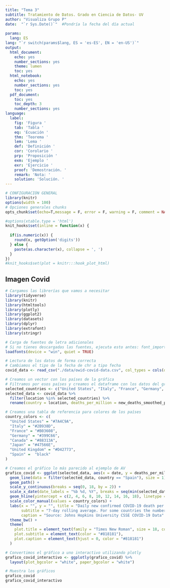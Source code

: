 ---
title: "Tema 3"
subtitle: Tratamiento de Datos. Grado en Ciencia de Datos- UV
author: "Visualiza Grupo P"
date:  "`r Sys.Date()`"  #Pondría la fecha del día actual
 
params:
  lang: ES
lang: "`r switch(params$lang, ES = 'es-ES', EN = 'en-US')`"
output:
  html_document:
    echo: yes
    number_sections: yes
    theme: lumen
    toc: yes
  html_notebook:
    echo: yes
    number_sections: yes
    toc: yes
  pdf_document:
    toc: yes
    toc_depth: 3
    number_sections: yes
language:
  label:
    fig: 'Figura '
    tab: 'Tabla '
    eq: 'Ecuación '
    thm: 'Teorema '
    lem: 'Lema '
    def: 'Definición '
    cor: 'Corolario '
    prp: 'Proposición '
    exm: 'Ejemplo '
    exr: 'Ejercicio '
    proof: 'Demostración. '
    remark: 'Nota: '
    solution: 'Solución. '
---


```{r setup, cache = F, echo = F, message = F, warning = F, tidy = F}

# CONFIGURACIÓN GENERAL
library(knitr)
options(width = 100)
# Opciones generales chunks
opts_chunk$set(echo=T,message = F, error = F, warning = F, comment = NA, fig.align = 'center', dpi = 100, tidy = F, cache.path = '.cache/', fig.path = './figure/')

#options(xtable.type = 'html')
knit_hooks$set(inline = function(x) {
  
  if(is.numeric(x)) {
    round(x, getOption('digits'))
  } else {
    paste(as.character(x), collapse = ', ')
  }
})
#knit_hooks$set(plot = knitr:::hook_plot_html)
```

## Imagen Covid

```{r}
# Cargamos las librerías que vamos a necesitar
library(tidyverse)
library(knitr)
library(htmltools)
library(plotly)
library(ggplot2)
library(datasets)
library(dplyr)
library(extrafont)
library(stringr)

# Carga de fuentes de letra adicionales
# Si no tienes descargadas las fuentes, ejecuta esto antes: font_import
loadfonts(device = "win", quiet = TRUE)

# Lectura de los datos de forma correcta
# Cambiamos el tipo de la fecha de chr a tipo fecha
covid_data <- read_csv("./data/owid-covid-data.csv", col_types = cols(date = col_date(format = "%Y-%m-%d")))

# Creamos un vector con los países de la gráfica
# Filtramos por esos países y creamos el dataframe con los datos del gráfico
selected_countries <- c("United States", "Italy", "France", "Germany", "Canada", "Japan", "United Kingdom", "Spain")
selected_data <- covid_data %>%
  filter(location %in% selected_countries) %>%
  rename(country = location, deaths_per_million = new_deaths_smoothed_per_million)

# Creamos una tabla de referencia para colores de los países
country_colors <- c(
  "United States" = "#7A4C9A",
  "Italy" = "#2B938D",
  "France" = "#B03608",
  "Germany" = "#399C66",
  "Canada" = "#88313A",
  "Japan" = "#47566E",
  "United Kingdom" = "#D42773",
  "Spain" =  "black"
)

# Creamos el gráfico lo más parecido al ejemplo de AV
grafico_covid <- ggplot(selected_data, aes(x = date, y = deaths_per_million, color = country, group = country)) + 
  geom_line(data = filter(selected_data, country == "Spain"), size = 1) + 
  geom_path() + 
  scale_y_continuous(breaks = seq(0, 18, by = 2)) +
  scale_x_date(date_labels = "%b %d, %Y", breaks = seq(min(selected_data$date), max(selected_data$date), length.out = 6)) +
  geom_hline(yintercept = c(2, 4, 6, 8, 10, 12, 14, 16, 18), linetype = "dotted", color = "gray", size = 0.5) +
  scale_color_manual(values = country_colors) +
  labs(x = "", y = "", title = "Daily new confirmed COVID-19 death per million people", 
       subtitle = "7-day rolling average. For some countries the number of confirmed deaths is much lower than the \n true number of deaths. This is because of limited testing and challenges in the attribution of the \n cause of death.", 
       caption = "Source: Johns Hopkins University CSSE COVID-19 Data" ) +
  theme_bw() +
  theme(
    plot.title = element_text(family = "Times New Roman", size = 18, color = "#555555"),
    plot.subtitle = element_text(color = "#818181"),
    plot.caption = element_text(hjust = 0, color = "#818181")
  )

# Convertimos el gráfico a uno interactivo utilizando plotly
grafico_covid_interactivo <- ggplotly(grafico_covid) %>%
  layout(plot_bgcolor = "white", paper_bgcolor = "white")

# Muestra los gráficos
grafico_covid
grafico_covid_interactivo
```